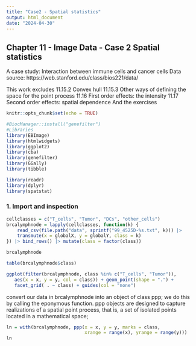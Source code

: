 ```yaml
---
title: "Case2 - Spatial statistics"
output: html_document
date: "2024-04-30"
---
```


## Chapter 11 - Image Data - Case 2 Spatial statistics

A case study: Interaction between immune cells and cancer cells
Data source: https://web.stanford.edu/class/bios221/data/

This work excludes
11.15.2 Convex hull
11.15.3 Other ways of defining the space for the point process
11.16 First order effects: the intensity
11.17 Second order effects: spatial dependence
And the exercises

```r
knitr::opts_chunk$set(echo = TRUE)
```

```r
#BiocManager::install("genefilter")
#Libraries
library(EBImage)
library(htmlwidgets)
library(ggplot2)
library(cba)
library(genefilter)
library(GGally)
library(tibble)

library(readr)
library(dplyr)
library(spatstat)
```

### 1. Import and inspection
```r
cellclasses = c("T_cells", "Tumor", "DCs", "other_cells")
brcalymphnode = lapply(cellclasses, function(k) {
    read_csv(file.path("data", sprintf("99_4525D-%s.txt", k))) |>
    transmute(x = globalX, y = globalY, class = k)
}) |> bind_rows() |> mutate(class = factor(class))

brcalymphnode

```

```r
table(brcalymphnode$class)
```



```r
ggplot(filter(brcalymphnode, class %in% c("T_cells", "Tumor")),
   aes(x = x, y = y, col = class)) + geom_point(shape = ".") +
   facet_grid( . ~ class) + guides(col = "none")
```

convert our data in brcalymphnode into an object of class ppp; we do this by calling the eponymous function.
ppp objects are designed to capture realizations of a spatial point process, that is, a set of isolated points located in a mathematical space;
```r
ln = with(brcalymphnode, ppp(x = x, y = y, marks = class, 
                             xrange = range(x), yrange = range(y)))
ln
```



